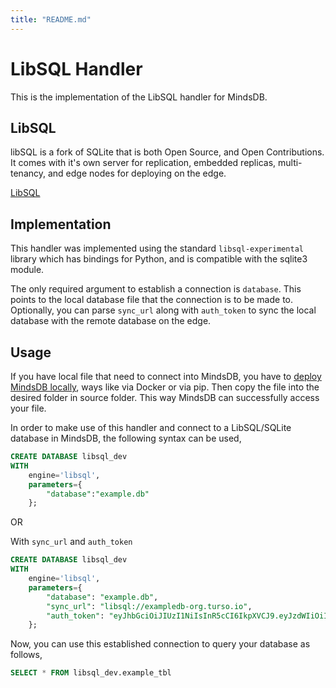 ```yaml
---
title: "README.md"
---
```


# LibSQL Handler

This is the implementation of the LibSQL handler for MindsDB.

## LibSQL

libSQL is a fork of SQLite that is both Open Source, and Open Contributions. It comes with it's own server for replication, embedded replicas, multi-tenancy, and edge nodes for deploying on the edge.

[LibSQL](https://turso.tech/libsql/)

## Implementation

This handler was implemented using the standard `libsql-experimental` library which has bindings for Python, and is compatible with the sqlite3 module.

The only required argument to establish a connection is `database`. This points to the local database file that the connection is to be made to.
Optionally, you can parse `sync_url` along with `auth_token` to sync the local database with the remote database on the edge.

## Usage

If you have local file that need to connect into MindsDB, you have to [deploy MindsDB locally](https://docs.mindsdb.com/setup/self-hosted/pip/source), ways like via Docker or via pip. Then copy the file into the desired folder in source folder. This way MindsDB can successfully access your file.

In order to make use of this handler and connect to a LibSQL/SQLite database in MindsDB, the following syntax can be used,

```sql
CREATE DATABASE libsql_dev
WITH
    engine='libsql',
    parameters={
        "database":"example.db"
    };
```

OR

With `sync_url` and `auth_token`

```sql
CREATE DATABASE libsql_dev
WITH
    engine='libsql',
    parameters={
        "database": "example.db",
        "sync_url": "libsql://exampledb-org.turso.io",
        "auth_token": "eyJhbGciOiJIUzI1NiIsInR5cCI6IkpXVCJ9.eyJzdWIiOiIxMjM0NTY3ODkwIiwibmFtZSI6IkpvaG4gRG9lIiwiaWF0IjoxNTE2MjM5MDIyfQ.SflKxwRJSMeKKF2QT4fwpMeJf36POk6yJV_adQssw5c"
    };
```

Now, you can use this established connection to query your database as follows,
```sql
SELECT * FROM libsql_dev.example_tbl
```
